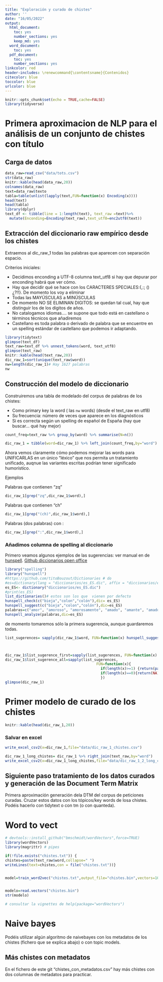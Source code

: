 ```yaml
---
title: "Exploración y curado de chistes"
author: ''
date: "16/05/2022"
output:
  html_document: 
    toc: yes
    number_sections: yes
    keep_md: yes
  word_document:
    toc: yes
  pdf_document:
    toc: yes
    number_sections: yes
linkcolor: red
header-includes: \renewcommand{\contentsname}{Contenidos}
citecolor: blue
toccolor: blue
urlcolor: blue
---
```


```r
knitr::opts_chunk$set(echo = TRUE,cache=FALSE)
library(tidyverse)
```

# Primera aproximacion de NLP para el análisis de un conjunto de chistes con título
##  Carga de datos


```r
data_raw=read_csv("data/tots.csv")
str(data_raw)
knitr::kable(head(data_raw,20))
colnames(data_raw)
text=data_raw$texto
tabla=table(unlist(lapply(text,FUN=function(x) Encoding(x))))
head(text)
head(tabla)
library(dplyr)
text_df <- tibble(line = 1:length(text), text_raw =text)%>%
  mutate(Enconding=Encoding(text_raw),text_utf8=enc2utf8(text))
```


## Extracción del diccionario raw empírico desde los chistes

Extraemos al dic_raw_1 todas las palabras que aparecen  con separación   espacio. 

Criterios iniciales:

* Decidimos enconding a UTF-8  columna  text_utf8 si hay que depurar por enconding habrá que ver cómo.
* Hay que decidir qué se hace con los CARACTERES SPECIALES:{,:; () ¿?!!}. De momento los voy a eliminar 
* Todas las MAYÚSCULAS a MINÚSCULAS
* De momento NO SE ELIMINAN DIGITOS: se quedan tal cual, hay que distinguir los de los dígitos de años.
* No catalogamos idiomas....  se supone que todo está en castellano o términos técnicos que añadiremos
* Castellano es toda palabra o   derivado de palabra que se encuentre en un spelling estándar de castellano que podemos ir adaptando.




```r
library(tidytext)
glimpse(text_df)
text_raw=text_df %>% unnest_tokens(word, text_utf8)
glimpse(text_raw)
knitr::kable(head(text_raw,20))
dic_raw_1=sort(unique(text_raw$word))
nw=length(dic_raw_1)# Hay 1627 palabras
nw
```

## Construcción del modelo de diccionario

Construiremos una tabla de modelado del corpus de palabras de los chistes:

* Como primary key la word ( las `nw` words) (desde el text_raw en utf8)
* Su frecuencia: número de veces que  aparece en los  diagnósticos
* Si es correcta  según un spelling de español  de España (hay que buscar... qué hay mejor)

```r
count_freq=text_raw %>% group_by(word) %>% summarise(N=n())

dic_raw_1 = tibble(word=dic_raw_1) %>% left_join(count_freq,by="word")
```


Ahora vemos claramente cómo podemos mejorar las words para UNIFICARLAS en un único "léxico" que nos permita un tratamiento unificado, auqnue las variantes escritas podrían tener significado humorístico.

Ejemplos


Palabras que contienen "zq"

```r
dic_raw_1[grep("zq",dic_raw_1$word),]
```


Palabras que  contienen "ch"

```r
dic_raw_1[grep("(ch)",dic_raw_1$word),]
```


Palabras (dos palabras) con :

```r
dic_raw_1[grep(":",dic_raw_1$word),]
```
### Añadimos columna  de spelling al diccionario


Primero veamos algunos ejemplos de las sugerencias: ver manual en de  [hunspell](https://docs.ropensci.org/hunspell/articles/intro.html).
[Github diccionarios open office](https://github.com/LibreOffice/dictionaries)

```r
library("spelling")
library("hunspell")
#https://github.com/titoBouzout/Dictionaries # do
#es=dictionary(lang = "diccionarios/es_ES.dic", affix = "diccionarios/es_ES.dic", add_words = NULL,  cache = FALSE)
es_ES<- dictionary("diccionarios/es_ES.dic")
#print(es_ES)
list_dictionaries()# estos son los que  vienen por defecto
hunspell_check(c("bieja","colon","colón"),dic= es_ES)
hunspell_suggest(c("bieja","colon","colón"),dic=es_ES)
palabras=c("amor", "amoroso", "amorosamente", "amado", "amante", "amador")
hunspell_analyze(palabras,dic=es_ES)
```

de momento tomaremos  sólo la primera sugerencia, aunque guardaremos todas.



```r
list_sugerences= sapply(dic_raw_1$word, FUN=function(x) hunspell_suggest(x,dic=es_ES))



dic_raw_1$list_sugerence_first=sapply(list_sugerences, FUN=function(x) x[1])
dic_raw_1$list_sugerence_all=sapply(list_sugerences,
                                          FUN=function(x){
                                            if(length(x)>=1) {return(paste(x,collapse=","))}
                                            if(length(x)==0){return(NA)}
                                            })
glimpse(dic_raw_1)
```


# Primer modelo de curado de los chistes



```r
knitr::kable(head(dic_raw_1,20))
```


### Salvar en excel 



```r
write_excel_csv2(x=dic_raw_1,file="data/dic_raw_1_chistes.csv")
```


```r
dic_raw_1_long_chistes= dic_raw_1 %>% right_join(text_raw,by="word")
write_excel_csv2(x=dic_raw_1_long_chistes,file="data/dic_raw_1_2_long_chistes.csv")
```


## Siguiente paso tratamiento de los datos curados y generación de las Document Term Matrix


Primera aproximación generación dela DTM del corpus de peticiones curadas. Cruzar estos datos con los tópicos/key words de losa chistes.
Podéis hacerlo con tidytext o con tm (o con quanteda).



# Word to vect



```r
# devtools::install_github("bmschmidt/wordVectors",force=TRUE)
library(wordVectors)
library(magrittr) # pipes

if(!file.exists("chistes.txt")) {
chistes=paste(text_raw$word,collapse=" ")
writeLines(text=chistes,con = file("chistes.txt"))}


model=train_word2vec("chistes.txt",output_file="chistes.bin",vectors=10,threads=1,window=12, cbow=FALSE,min_count=5,iter=5, force=TRUE, negative_samples=5)


modelo=read.vectors("chistes.bin")
str(modelo)

# consultar la vignettes de help(package="wordVectors")
```





# Naive bayes
Podéis utilizar algún algoritmo  de naivebayes con los metadatos  de los chistes (fichero que se explica abajo) o con topic models.


## Más chistes con metadatos

En el fichero de este git "chistes_con_metadatos.csv" hay más chistes con dos columnas de metadatos para practicar.
